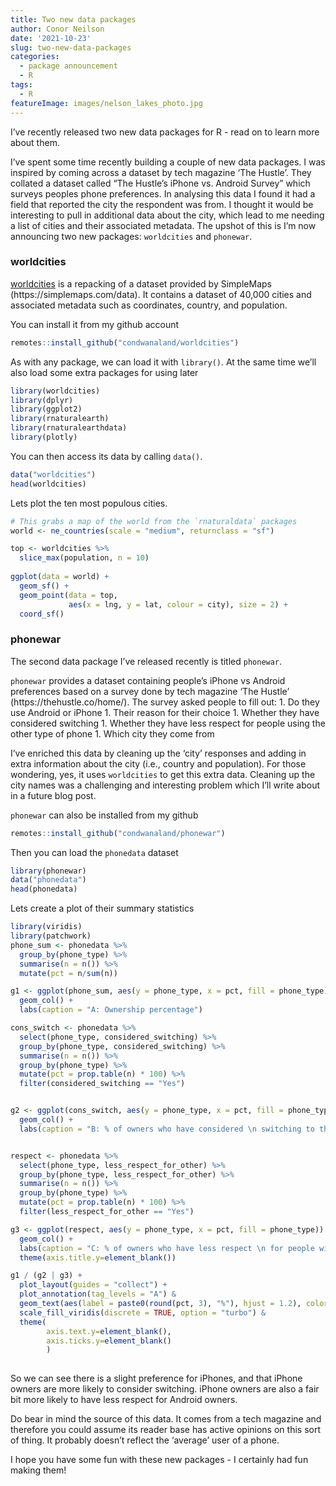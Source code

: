 ```yaml
---
title: Two new data packages
author: Conor Neilson
date: '2021-10-23'
slug: two-new-data-packages
categories:
  - package announcement
  - R
tags:
  - R
featureImage: images/nelson_lakes_photo.jpg
---
```


I've recently released two new data packages for R - read on to learn more about them. 

<!--more-->

I've spent some time recently building a couple of new data packages. I was inspired by coming across a dataset by tech magazine 'The Hustle'. They collated a dataset called "The Hustle's iPhone vs. Android Survey" which surveys peoples phone preferences. In analysing this data I found it had a field that reported the city the respondent was from. I thought it would be interesting to pull in additional data about the city, which lead to me needing a list of cities and their associated metadata. The upshot of this is I'm now announcing two new packages: `worldcities` and `phonewar`.



### worldcities

[worldcities](https://github.com/condwanaland/worldcities) is a repacking of a dataset provided by SimpleMaps (https://simplemaps.com/data). It contains a dataset of 40,000 cities and associated metadata such as coordinates, country, and population.

You can install it from my github account

```r
remotes::install_github("condwanaland/worldcities")
```

As with any package, we can load it with `library()`. At the same time we'll also load some extra packages for using later

```r
library(worldcities)
library(dplyr)
library(ggplot2)
library(rnaturalearth)
library(rnaturalearthdata)
library(plotly)
```

You can then access its data by calling `data()`.

```r
data("worldcities")
head(worldcities)
```
Lets plot the ten most populous cities. 

```r
# This grabs a map of the world from the `rnaturaldata` packages
world <- ne_countries(scale = "medium", returnclass = "sf")

top <- worldcities %>% 
  slice_max(population, n = 10)
  
ggplot(data = world) +
  geom_sf() +
  geom_point(data = top,
             aes(x = lng, y = lat, colour = city), size = 2) +
  coord_sf()

```


### phonewar

The second data package I've released recently is titled `phonewar`. 

`phonewar` provides a dataset containing people's iPhone vs Android preferences based on a survey done by tech magazine ‘The Hustle’ (https://thehustle.co/home/). The survey asked people to fill out:
1. Do they use Android or iPhone
1. Their reason for their choice
1. Whether they have considered switching
1. Whether they have less respect for people using the other type of phone
1. Which city they come from

I've enriched this data by cleaning up the 'city' responses and adding in extra information about the city (i.e., country and population). For those wondering, yes, it uses `worldcities` to get this extra data. Cleaning up the city names was a challenging and interesting problem which I'll write about in a future blog post. 

`phonewar` can also be installed from my github

```r
remotes::install_github("condwanaland/phonewar")
```


Then you can load the `phonedata` dataset

```r
library(phonewar)
data("phonedata")
head(phonedata)
```

Lets create a plot of their summary statistics

```r
library(viridis)
library(patchwork)
phone_sum <- phonedata %>% 
  group_by(phone_type) %>% 
  summarise(n = n()) %>% 
  mutate(pct = n/sum(n))

g1 <- ggplot(phone_sum, aes(y = phone_type, x = pct, fill = phone_type)) +
  geom_col() +
  labs(caption = "A: Ownership percentage")

cons_switch <- phonedata %>% 
  select(phone_type, considered_switching) %>% 
  group_by(phone_type, considered_switching) %>% 
  summarise(n = n()) %>% 
  group_by(phone_type) %>% 
  mutate(pct = prop.table(n) * 100) %>% 
  filter(considered_switching == "Yes")


g2 <- ggplot(cons_switch, aes(y = phone_type, x = pct, fill = phone_type)) +
  geom_col() +
  labs(caption = "B: % of owners who have considered \n switching to the other phone type")


respect <- phonedata %>% 
  select(phone_type, less_respect_for_other) %>% 
  group_by(phone_type, less_respect_for_other) %>% 
  summarise(n = n()) %>% 
  group_by(phone_type) %>% 
  mutate(pct = prop.table(n) * 100) %>% 
  filter(less_respect_for_other == "Yes")

g3 <- ggplot(respect, aes(y = phone_type, x = pct, fill = phone_type)) +
  geom_col() +
  labs(caption = "C: % of owners who have less respect \n for people with the other phone type") +
  theme(axis.title.y=element_blank())

g1 / (g2 | g3) +
  plot_layout(guides = "collect") +
  plot_annotation(tag_levels = "A") &
  geom_text(aes(label = paste0(round(pct, 3), "%"), hjust = 1.2), color = "grey") &
  scale_fill_viridis(discrete = TRUE, option = "turbo") &
  theme(
        axis.text.y=element_blank(),
        axis.ticks.y=element_blank()
        )
  
```

So we can see there is a slight preference for iPhones, and that iPhone owners are more likely to consider switching. iPhone owners are also a fair bit more likely to have less respect for Android owners.

Do bear in mind the source of this data. It comes from a tech magazine and therefore you could assume its reader base has active opinions on this sort of thing. It probably doesn't reflect the 'average' user of a phone. 


I hope you have some fun with these new packages - I certainly had fun making them!